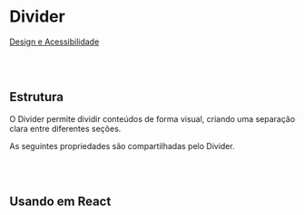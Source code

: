 
# Divider

[Design e Acessibilidade](https://www.figma.com/design/2bBnJVKkG09JPWCFBIcD1y/%5BDS%5D-Components?m=auto&node-id=22674-106&t=TyXNmrAZbhl7DmWw-1)

<br></br>

## Estrutura

O Divider permite dividir conteúdos de forma visual, criando uma separação clara entre diferentes seções.

<Canvas of={DividerStories.Properties}></Canvas>

<Meta isTemplate />

As seguintes propriedades são compartilhadas pelo Divider.

<Controls />

<br></br>

## Usando em React

<Source of={DividerStories.FrameworkReact} />
